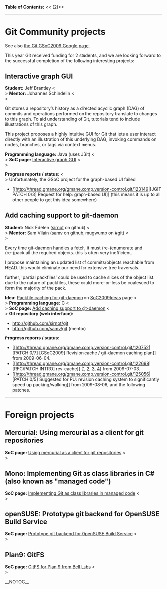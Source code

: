 <b>Table of Contents:</b>
<<<!-- ! TOC here -->(2)>>
----
= Git Community projects =

See also [[http://socghop.appspot.com/org/home/google/gsoc2009/git|the Git GSoC2009 Google page]].

This year Git received funding for 2 students,
and we are looking forward to the successful completion of the
following interesting projects:

== Interactive graph GUI ==
<b>Student:</b> Jeff Brantley <<BR>>
<b>Mentor:</b>  Johannes Schindelin <<BR>>

Git stores a repository’s history as a directed acyclic graph (DAG) of commits and operations performed on the repository translate to changes to this graph. To aid understanding of Git, tutorials tend to include illustrations of this graph.

This project proposes a highly intuitive GUI for Git that lets a user interact directly with an illustration of this underlying DAG, invoking commands on nodes, branches, or tags via context menus.

<b>Programming language:</b> Java (uses JGit) <<BR>>
<b>SoC page:</b> [[http://socghop.appspot.com/student_project/show/google/gsoc2009/git/t124022376285|Interactive graph GUI]] <<BR>>

<b>Progress reports / status:</b> <<BR>>
Unfortunately, the GSoC project for the graph-based UI failed
* [[http://thread.gmane.org/gmane.comp.version-control.git/123149|[JGIT PATCH 0/3] Request for help: graph-based UI]] (this means it is up to all other people to get this idea somewhere)

== Add caching support to git-daemon ==
<b>Student:</b> Nick Edelen ([[http://github.com/sirnot|sirnot]] on github) <<BR>>
<b>Mentor:</b>  Sam Vilain ([[http://github.com/samv|samv]] on github, mugwump on #git) <<BR>>

Every time git-daemon handles a fetch, it must (re-)enumerate and (re-)pack all the required objects. this is often very inefficient.

I propose maintaining an updated list of commits/objects reachable from HEAD. this would eliminate our need for extensive tree traversals.

further, 'partial packfiles' could be used to cache slices of the object list. due to the nature of packfiles, these could more-or-less be coalesced to form the majority of the pack.

<b>Idea:</b> [[SoC2009Ideas#Packfilecachingforgit-daemon|Packfile caching for git-daemon]] on [[SoC2009Ideas]] page <<BR>>
<b>Programming language:</b> C <<BR>>
<b>SoC page:</b> [[http://socghop.appspot.com/student_project/show/google/gsoc2009/git/t124022376432|Add caching support to git-daemon]] <<BR>>
<b>Git repository (web interface):</b>
* http://github.com/sirnot/git
* http://github.com/samv/git (mentor)

<b>Progress reports / status:</b>
* [[http://thread.gmane.org/gmane.comp.version-control.git/120752|[PATCH 0/7] [GSoC2009] Revision cache / git-daemon caching plan]] from 2009-06-04.
* [[http://thread.gmane.org/gmane.comp.version-control.git/122698|[RFC/PATCH INTRO] rev-cache]] ([[http://thread.gmane.org/gmane.comp.version-control.git/122699|1]], [[http://permalink.gmane.org/gmane.comp.version-control.git/122700|2]], [[http://permalink.gmane.org/gmane.comp.version-control.git/122701|3]], [[http://permalink.gmane.org/gmane.comp.version-control.git/122702|4]]) from 2009-07-03.
* [[http://thread.gmane.org/gmane.comp.version-control.git/125056|[PATCH 0/5] Suggested for PU: revision caching system to significantly speed up packing/walking]] from 2009-08-06, and the following patches.

----
= Foreign projects =

== Mercurial: Using mercurial as a client for git repositories ==

<b>SoC page:</b> [[http://socghop.appspot.com/student_project/show/google/gsoc2009/hg/t124022472367|Using mercurial as a client for git repositories]] <<BR>>

== Mono: Implementing Git as class libraries in C# (also known as "managed code") ==

<b>SoC page:</b> [[http://socghop.appspot.com/student_project/show/google/gsoc2009/mono/t124022708105|Implementing Git as class libraries in managed code]] <<BR>>

== openSUSE: Prototype git backend for OpenSUSE Build Service ==

<b>SoC page:</b> [[http://socghop.appspot.com/student_project/show/google/gsoc2009/opensuse/t124023150939|Prototype git backend for OpenSUSE Build Service]] <<BR>>

== Plan9: GitFS ==

<b>SoC page:</b> [[http://socghop.appspot.com/student_project/show/google/gsoc2009/plan9/t124024225905|GitFS for Plan 9 from Bell Labs]] <<BR>>

__NOTOC__